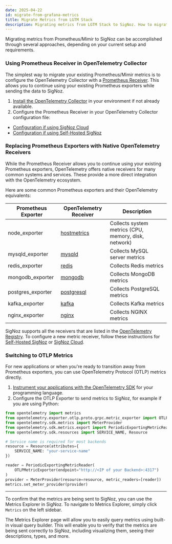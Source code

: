 ```yaml
---
date: 2025-04-22
id: migrate-from-grafana-metrics
title: Migrate Metrics from LGTM Stack
description: Migrating metrics from LGTM Stack to SigNoz. How to migrate metrics from LGTM Stack to SigNoz.
---
```


Migrating metrics from Prometheus/Mimir to SigNoz can be accomplished through several approaches, depending on your current setup and requirements.

### Using Prometheus Receiver in OpenTelemetry Collector

The simplest way to migrate your existing Prometheus/Mimir metrics is to configure the OpenTelemetry Collector with a [Prometheus Receiver](https://github.com/open-telemetry/opentelemetry-collector-contrib/tree/main/receiver/prometheusreceiver#prometheus-receiver). This allows you to continue using your existing Prometheus exporters while sending the data to SigNoz.

1. [Install the OpenTelemetry Collector](/docs/tutorial/opentelemetry-binary-usage-in-virtual-machine/) in your environment if not already available.
2. Configure the Prometheus Receiver in your OpenTelemetry Collector configuration file:
  - [Configuration if using SigNoz Cloud](/docs/userguide/send-metrics-cloud/#enable-a-prometheus-receiver)
  - [Configuration if using Self-Hosted SigNoz](/docs/userguide/send-metrics/#enable-a-prometheus-receiver)

### Replacing Prometheus Exporters with Native OpenTelemetry Receivers

While the Prometheus Receiver allows you to continue using your existing Prometheus exporters, OpenTelemetry offers native receivers for many common systems and services. These provide a more direct integration with the OpenTelemetry ecosystem.

Here are some common Prometheus exporters and their OpenTelemetry equivalents:

| Prometheus Exporter | OpenTelemetry Receiver | Description |
|---------------------|------------------------|-------------|
| node_exporter | [hostmetrics](https://github.com/open-telemetry/opentelemetry-collector-contrib/tree/main/receiver/hostmetricsreceiver) | Collects system metrics (CPU, memory, disk, network) |
| mysqld_exporter | [mysqld](https://github.com/open-telemetry/opentelemetry-collector-contrib/tree/main/receiver/mysqlreceiver) | Collects MySQL server metrics |
| redis_exporter | [redis](https://github.com/open-telemetry/opentelemetry-collector-contrib/tree/main/receiver/redisreceiver) | Collects Redis metrics |
| mongodb_exporter | [mongodb](https://github.com/open-telemetry/opentelemetry-collector-contrib/tree/main/receiver/mongodbatlasreceiver) | Collects MongoDB metrics |
| postgres_exporter | [postgresql](https://github.com/open-telemetry/opentelemetry-collector-contrib/tree/main/receiver/postgresqlreceiver) | Collects PostgreSQL metrics |
| kafka_exporter | [kafka](https://github.com/open-telemetry/opentelemetry-collector-contrib/tree/main/receiver/kafkametricsreceiver) | Collects Kafka metrics |
| nginx_exporter | [nginx](https://github.com/open-telemetry/opentelemetry-collector-contrib/tree/main/receiver/nginxreceiver) | Collects NGINX metrics |

SigNoz supports all the receivers that are listed in the [OpenTelemetry Registry](https://opentelemetry.io/ecosystem/registry/?component=receiver). To configure a new metric receiver, follow these instructions for [Self-Hosted SigNoz](/docs/userguide/send-metrics/#enable-a-specific-metric-receiver) or [SigNoz Cloud](/docs/userguide/send-metrics).

### Switching to OTLP Metrics

For new applications or when you're ready to transition away from Prometheus exporters, you can use OpenTelemetry Protocol (OTLP) metrics directly.

1. [Instrument your applications with the OpenTelemetry SDK](/docs/instrumentation/) for your programming language.
2. Configure the OTLP Exporter to send metrics to SigNoz, for example if you are using Python:

```python
from opentelemetry import metrics
from opentelemetry.exporter.otlp.proto.grpc.metric_exporter import OTLPMetricExporter
from opentelemetry.sdk.metrics import MeterProvider
from opentelemetry.sdk.metrics.export import PeriodicExportingMetricReader
from opentelemetry.sdk.resources import SERVICE_NAME, Resource

# Service name is required for most backends
resource = Resource(attributes={
    SERVICE_NAME: "your-service-name"
})

reader = PeriodicExportingMetricReader(
    OTLPMetricExporter(endpoint="http://<IP of your Backend>:4317")
)
provider = MeterProvider(resource=resource, metric_readers=[reader])
metrics.set_meter_provider(provider)
```

---

To confirm that the metrics are being sent to SigNoz, you can use the Metrics Explorer in SigNoz. To navigate to Metrics Explorer, simply click `Metrics` on the left sidebar.

The Metrics Explorer page will allow you to easily query metrics using built-in visual query builder. This will enable you to verify that the metrics are being sent correctly to SigNoz, including visualizing them, seeing their descriptions, types, and more.

<Figure src="/img/docs/migration/metrics-explorer.webp" alt="Metrics Explorer in SigNoz" caption="A query in SigNoz Metrics Explorer" />
